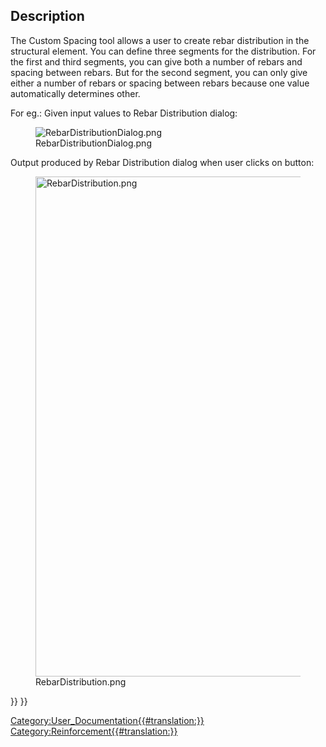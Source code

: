 <languages/>

==Description==

The Custom Spacing tool allows a user to create rebar distribution in the structural element. You can define three segments for the distribution. For the first and third segments, you can give both a number of rebars and spacing between rebars. But for the second segment, you can only give either a number of rebars or spacing between rebars because one value automatically determines other. 

For eg.: Given input values to Rebar Distribution dialog: 

[[Image:RebarDistributionDialog.png]]

Output produced by Rebar Distribution dialog when user clicks on {{Button|OK}} button: 

[[Image:RebarDistribution.png|800px]]


[[Category:User_Documentation{{#translation:}}]]
[[Category:Reinforcement{{#translation:}}]]
{{BIM_Tools_navi{{#translation:}}}}
{{Userdocnavi{{#translation:}}}}
